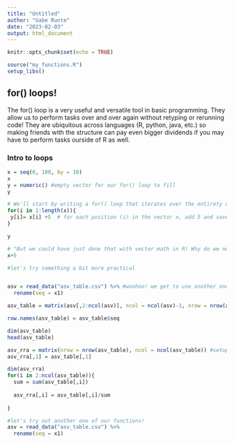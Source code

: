 ```yaml
---
title: "Untitled"
author: "Gabe Runte"
date: "2023-02-03"
output: html_document
---
```


```r
knitr::opts_chunk$set(echo = TRUE)

source("my_functions.R")
setup_libs()
```

## for() loops! 

The for() loop is a very useful and versatile tool in basic programming. They allow us to perform tasks over and over again without retyping or rerunning code! They are ubiquitous across languages (R, python, java, etc.) so making friends with the structure can pay even bigger dividends if you may have to perform tasks ourside of R as well. 


### Intro to loops
```r
x = seq(0, 100, by = 10) 
x
y = numeric() #empty vector for our for() loop to fill
y

# We'll start by writing a for() loop that iterates over the entirety of the vector we just created
for(i in 1:length(x)){
 y[i]= x[i] +5  # for each position (i) in the vector x, add 5 and save it to the corresponding position in vector y
}

y

# "But we could have just done that with vector math in R! Why do we need a for()loop for that?" You don't. But it's useful to get to know the structure first!  
x+5
```

```r
#let's try something a bit more practical


asv = read_data("asv_table.csv") %>% #woohoo! we get to use another one of our custom functions
  rename(seq = x1) 

asv_table = matrix(asv[,2:ncol(asv)], ncol = ncol(asv)-1, nrow = nrow(asv))

row.names(asv_table) = asv_table$seq

dim(asv_table)
head(asv_table)

asv_rra = matrix(nrow = nrow(asv_table), ncol = ncol(asv_table)) #setup empty matrix to hold our new data
asv_rra[,1] = asv_table[,1]

dim(asv_rra)
for(i in 2:ncol(asv_table)){
  sum = sum(asv_table[,i])
  
  asv_rra[,i] = asv_table[,i]/sum
  
}


```












```r
#let's try out another one of our functions!
asv = read_data("asv_table.csv") %>% 
  rename(seq = x1)
```

